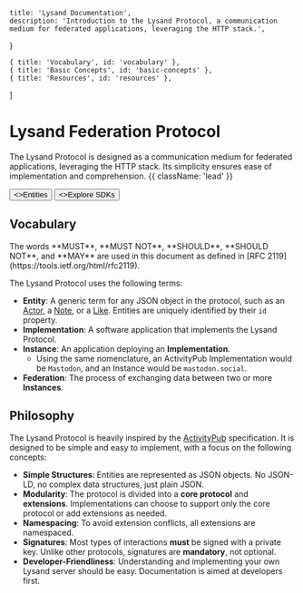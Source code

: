 
    title: 'Lysand Documentation',
    description: 'Introduction to the Lysand Protocol, a communication medium for federated applications, leveraging the HTTP stack.',
}

    { title: 'Vocabulary', id: 'vocabulary' },
    { title: 'Basic Concepts', id: 'basic-concepts' },
    { title: 'Resources', id: 'resources' },
]

<HeroPattern />

# Lysand Federation Protocol

The Lysand Protocol is designed as a communication medium for federated applications, leveraging the HTTP stack. Its simplicity ensures ease of implementation and comprehension. {{ className: 'lead' }}

<div className="not-prose mb-16 mt-6 flex gap-3">
  <Button href="/entities" arrow="right">
    <>Entities</>
  </Button>
  <Button href="/sdks" variant="outline">
    <>Explore SDKs</>
  </Button>
</div>

## Vocabulary

<Note>
The words **MUST**, **MUST NOT**, **SHOULD**, **SHOULD NOT**, and **MAY** are used in this document as defined in [RFC 2119](https://tools.ietf.org/html/rfc2119).
</Note>

The Lysand Protocol uses the following terms:
- **Entity**: A generic term for any JSON object in the protocol, such as an [Actor](./entities/actors), a [Note](./entities/note), or a [Like](./entities/likes). Entities are uniquely identified by their `id` property.
- **Implementation**: A software application that implements the Lysand Protocol.
- **Instance**: An application deploying an **Implementation**.
  - Using the same nomenclature, an ActivityPub Implementation would be `Mastodon`, and an Instance would be `mastodon.social`.
- **Federation**: The process of exchanging data between two or more **Instances**.

## Philosophy

The Lysand Protocol is heavily inspired by the [ActivityPub](https://www.w3.org/TR/activitypub/) specification. It is designed to be simple and easy to implement, with a focus on the following concepts:
- **Simple Structures**: Entities are represented as JSON objects. No JSON-LD, no complex data structures, just plain JSON.
- **Modularity**: The protocol is divided into a **core protocol** and **extensions**. Implementations can choose to support only the core protocol or add extensions as needed.
- **Namespacing**: To avoid extension conflicts, all extensions are namespaced.
- **Signatures**: Most types of interactions **must** be signed with a private key. Unlike other protocols, signatures are **mandatory**, not optional.
- **Developer-Friendliness**: Understanding and implementing your own Lysand server should be easy. Documentation is aimed at developers first.

<Resources />
